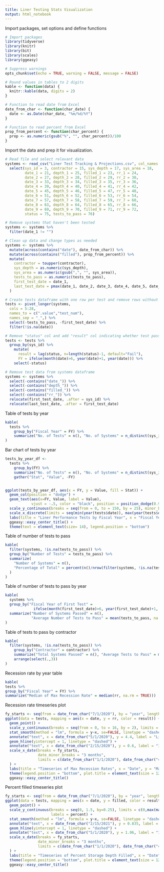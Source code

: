 ```yaml
---
title: Liner Testing Stats Visualization
output: html_notebook
---
```



Import packages, set options and define functions
```r
# Import packages
library(tidyverse)
library(knitr)
library(bit)
library(scales)
library(ggeasy)

# Suppress warnings
opts_chunk$set(echo = TRUE, warning = FALSE, message = FALSE)

# Round values in tables to 2 digits
kable <- function(data) {
  knitr::kable(data, digits = 2)
}

# Function to read date from Excel
date_from_char <- function(char_date) {
  date <- as.Date(char_date, "%m/%d/%Y")
}

# Function to read percent from Excel
prop_from_percent <- function(char_percent) {
  prop <- as.numeric(gsub("%", "", char_percent))/100
}
```


Import the data and prep it for visualization.
```r


# Read file and select relevant data
systems <- read_csv("Liner Test Tracking & Projections.csv", col_names = TRUE, skip = 5) %>%
  select(sys_id = 3, contractor = 15, sys_depth = 17, sys_area = 18, 
         date_1 = 21, depth_1 = 25, filled_1 = 23, rr_1 = 24,
         date_2 = 27, depth_2 = 28, filled_2 = 29, rr_2 = 30,
         date_3 = 33, depth_3 = 34, filled_3 = 35, rr_3 = 36,
         date_4 = 39, depth_4 = 40, filled_4 = 41, rr_4 = 42,
         date_5 = 45, depth_5 = 46, filled_5 = 47, rr_5 = 48,
         date_6 = 51, depth_6 = 52, filled_6 = 53, rr_6 = 54,
         date_7 = 57, depth_7 = 58, filled_7 = 59, rr_7 = 60,
         date_8 = 63, depth_8 = 64, filled_8 = 65, rr_8 = 66,
         date_9 = 69, depth_9 = 70, filled_9 = 71, rr_9 = 72,
         status = 75, tests_to_pass = 76)

# Remove systems that haven't been tested
systems <- systems %>%
  filter(date_1 != "") 

# Clean up data and change types as needed
systems <- systems %>% 
  mutate(across(contains("date"), date_from_char)) %>%
  mutate(across(contains("filled"), prop_from_percent)) %>%
  mutate(
    contractor = toupper(contractor),
    sys_depth = as.numeric(sys_depth),
    sys_area = as.numeric(gsub(",", "", sys_area)),
    tests_to_pass = as.numeric(tests_to_pass),
    first_test_date = date_1,
    last_test_date = pmax(date_1, date_2, date_3, date_4, date_5, date_6, date_7, date_8, date_9, na.rm = TRUE)
  )

# Create tests dataframe with one row per test and remove rows without test data
tests <- pivot_longer(systems,
  cols = 5:28,
  names_to = c(".value","test_num"),
  names_sep = "_",) %>% 
  select(-tests_to_pass, -first_test_date) %>%
  filter(!is.na(date))

# Remove "status" col and add "result" col indicating whether test passed. Add FY 
tests <- tests %>%
  group_by(sys_id) %>%
    mutate(
      result = lag(status, n=length(status)-1, default="Fail"),
      FY = ifelse(month(date)>6, year(date)+1, year(date))) %>%
    select(-status)

# Remove test data from systems dataframe
systems <- systems %>%
  select(-contains("date_")) %>%
  select(-contains("depth_")) %>%
  select(-contains("filled_")) %>%
  select(-contains("rr_")) %>%
  relocate(first_test_date, .after = sys_id) %>%
  relocate(last_test_date, .after = first_test_date)  

```

Table of tests by year
```r
kable(
  tests %>%
    group_by("Fiscal Year" = FY) %>%
    summarize("No. of Tests" = n(), "No. of Systems" = n_distinct(sys_id))
)
```
Bar chart of tests by year
```r
tests_by_year_df <-   
  tests %>%
    group_by(FY) %>%
    summarize("No. of Tests" = n(), "No. of Systems" = n_distinct(sys_id)) %>%
    gather("Stat", "Value", -FY)


ggplot(tests_by_year_df, aes(x = FY, y = Value, fill = Stat)) + 
  geom_col(position = "dodge") + 
  geom_text(aes(x=FY, Value, label = Value),
            vjust = -.5, color = "black", position = position_dodge(0.9)) + 
  scale_y_continuous(breaks = seq(from = 0, to = 150, by = 25), minor_breaks = 25, limits = c(0,150)) +
  scale_x_discrete(limits = seq(min(year(tests$date)), max(year(tests$date)))) + 
  labs(title = "Liner Performance Tests by Fiscal Year", x = "Fiscal Year", y = "", fill = "") + 
  ggeasy::easy_center_title() + 
  theme(text = element_text(size= 14), legend.position = "bottom") 

```
Table of number of tests to pass
```r
kable(
  filter(systems, !is.na(tests_to_pass)) %>%
  group_by("Number of Tests" = tests_to_pass) %>%
  summarize(
    "Number of Systems" = n(), 
    "Percentage of Total" = percent(n()/nrow(filter(systems, !is.na(tests_to_pass))))
  )
)
```


Table of number of tests to pass by year
```r
kable(
  systems %>%
  group_by("Fiscal Year of First Test" = 
             ifelse(month(first_test_date)>6, year(first_test_date)+1, year(first_test_date))) %>%
  summarize("Number of Systems Passed" = n(), 
            "Average Number of Tests to Pass" = mean(tests_to_pass, na.rm = TRUE))
)
```

Table of tests to pass by contractor
```r
kable(
  filter(systems, !is.na(tests_to_pass)) %>%
    group_by("Contractor" = contractor) %>%
    summarize("Total Systems Passed" = n(), "Average Tests to Pass" = mean(tests_to_pass)) %>%
    arrange(select(.,3))
)
```

Recession rate by year table 
```r
kable(
tests %>%
group_by("Fiscal Year" = FY) %>%
summarize("Median of Max Recession Rate" = median(rr, na.rm = TRUE)))
```

Recession rate timeseries plot
```r
fy_starts <- seq(from = date_from_char("7/1/2020"), by = "year", length.out = 5)
ggplot(data = tests, mapping = aes(x = date, y = rr, color = result)) + 
  geom_point() + 
  scale_y_continuous(breaks = seq(from = 0, to = 16, by = 2), limits = c(0, 16)) +
  stat_smooth(method = "lm", formula = y~x, se=FALSE, linetype = "dashed", color = "black") + 
  annotate("text", x = date_from_char("5/1/2020"), y = 4.4, label = "Linear Fit", angle = -4) + 
  geom_hline(yintercept = 1, linetype = "dashed") + 
  annotate("text", x = date_from_char("2/15/2020"), y = 0.6, label = "1 in/hr Limit") + 
  scale_x_date(breaks = fy_starts,
               date_minor_breaks = "3 months",
               limits = c(date_from_char("1/1/2020"), date_from_char("4/1/2025"))
  ) +
  labs(title = "Timeseries of Max Recession Rates", x = "Date", y = "Maximum Recession Rate (in/hr)") + 
  theme(legend.position = "bottom", plot.title = element_text(size = 12), legend.title=element_blank()) + 
  ggeasy::easy_center_title()
```


Percent filled timeseries plot
```r

fy_starts <- seq(from = date_from_char("7/1/2020"), by = "year", length.out = 5)
ggplot(data = tests, mapping = aes(x = date, y = filled, color = result)) + 
  geom_point() + 
  scale_y_continuous(breaks = seq(0, 1.5, by=0.25), limits = c(0,max(max(tests$filled), 1.5)), 
                     labels = percent) +
  stat_smooth(method = "lm", formula = y~x, se=FALSE, linetype = "dashed", color = "black") + 
  annotate("text", x = date_from_char("2/15/2021"), y = 0.835, label = "Linear Fit", angle = 3) + 
  geom_hline(yintercept = 1, linetype = "dashed") + 
  annotate("text", x = date_from_char("5/1/2020"), y = 1.06, label = "1 in/hr Limit") + 
  scale_x_date(breaks = fy_starts,
               date_minor_breaks = "3 months",
               limits = c(date_from_char("1/1/2020"), date_from_char("4/1/2025"))
  ) +
  labs(title = "Timeseries of Percent Storage Depth Filled", x = "Date", y = "Percent Filled") + 
  theme(legend.position = "bottom", plot.title = element_text(size = 12), legend.title=element_blank()) + 
  ggeasy::easy_center_title()
```